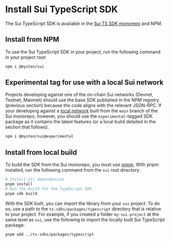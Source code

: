 # Install Sui TypeScript SDK

The Sui TypeScript SDK is available in the
[Sui TS SDK monorepo](https://github.com/MystenLabs/ts-sdks/tree/main/sdk) and NPM.

## Install from NPM

To use the Sui TypeScript SDK in your project, run the following command in your project root:

```sh npm2yarn
npm i @mysten/sui
```

## Experimental tag for use with a local Sui network

Projects developing against one of the on-chain Sui networks (Devnet, Testnet, Mainnet) should use
the base SDK published in the NPM registry (previous section) because the code aligns with the
relevant JSON-RPC. If your developing against a
[local network](https://docs.sui.io/guides/developer/getting-started/local-network) built from the
`main` branch of the Sui monorepo, however, you should use the `experimental`-tagged SDK package as
it contains the latest features (or a local build detailed in the section that follows).

```sh npm2yarn
npm i @mysten/sui@experimental
```

## Install from local build

To build the SDK from the Sui monorepo, you must use [pnpm](https://pnpm.io/). With pnpm installed,
run the following command from the `sui` root directory:

```bash
# Install all dependencies
pnpm install
# Run the build for the TypeScript SDK
pnpm sdk build
```

With the SDK built, you can import the library from your `sui` project. To do so, use a path to the
`ts-sdks/packages/typescript` directory that is relative to your project. For example, if you created a
folder `my-sui-project` at the same level as `sui`, use the following to import the locally built
Sui TypeScript package:

```bash
pnpm add ../ts-sdks/packages/typescript
```
